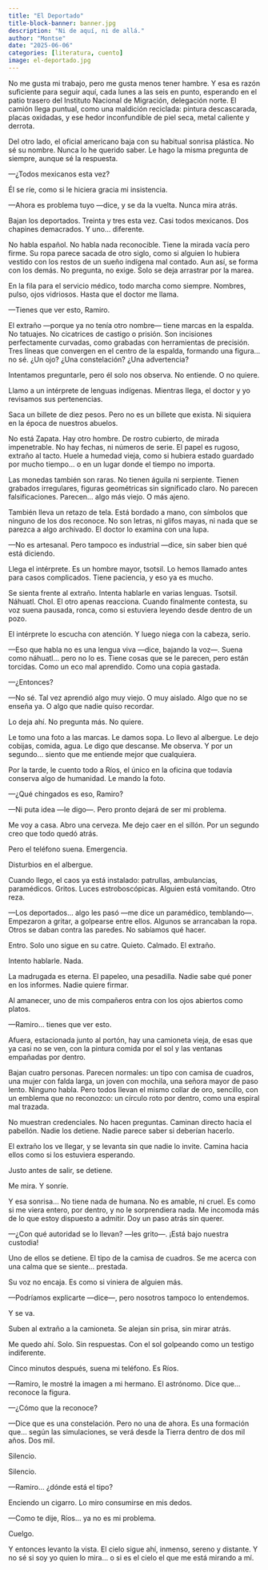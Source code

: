 ```yaml
---
title: "El Deportado"
title-block-banner: banner.jpg
description: "Ni de aquí, ni de allá."
author: "Montse"
date: "2025-06-06"
categories: [literatura, cuento]
image: el-deportado.jpg
---
```


No me gusta mi trabajo, pero me gusta menos tener hambre.
Y esa es razón suficiente para seguir aquí, cada lunes a las seis en punto, esperando en el patio trasero del Instituto Nacional de Migración, delegación norte. El camión llega puntual, como una maldición reciclada: pintura descascarada, placas oxidadas, y ese hedor inconfundible de piel seca, metal caliente y derrota.

Del otro lado, el oficial americano baja con su habitual sonrisa plástica. No sé su nombre. Nunca lo he querido saber. Le hago la misma pregunta de siempre, aunque sé la respuesta.

—¿Todos mexicanos esta vez?

Él se ríe, como si le hiciera gracia mi insistencia.

—Ahora es problema tuyo —dice, y se da la vuelta. Nunca mira atrás.

Bajan los deportados. Treinta y tres esta vez. Casi todos mexicanos. Dos chapines demacrados. Y uno… diferente.

No habla español. No habla nada reconocible. Tiene la mirada vacía pero firme. Su ropa parece sacada de otro siglo, como si alguien lo hubiera vestido con los restos de un sueño indígena mal contado. Aun así, se forma con los demás. No pregunta, no exige. Solo se deja arrastrar por la marea.

En la fila para el servicio médico, todo marcha como siempre. Nombres, pulso, ojos vidriosos. Hasta que el doctor me llama.

—Tienes que ver esto, Ramiro.

El extraño —porque ya no tenía otro nombre— tiene marcas en la espalda.
No tatuajes. No cicatrices de castigo o prisión. Son incisiones perfectamente curvadas, como grabadas con herramientas de precisión. Tres líneas que convergen en el centro de la espalda, formando una figura… no sé. ¿Un ojo? ¿Una constelación? ¿Una advertencia?

Intentamos preguntarle, pero él solo nos observa. No entiende. O no quiere.

Llamo a un intérprete de lenguas indígenas. Mientras llega, el doctor y yo revisamos sus pertenencias.

Saca un billete de diez pesos. Pero no es un billete que exista. Ni siquiera en la época de nuestros abuelos.

No está Zapata. Hay otro hombre. De rostro cubierto, de mirada impenetrable. No hay fechas, ni números de serie. El papel es rugoso, extraño al tacto. Huele a humedad vieja, como si hubiera estado guardado por mucho tiempo… o en un lugar donde el tiempo no importa.

Las monedas también son raras. No tienen águila ni serpiente. Tienen grabados irregulares, figuras geométricas sin significado claro. No parecen falsificaciones. Parecen... algo más viejo. O más ajeno.

También lleva un retazo de tela. Está bordado a mano, con símbolos que ninguno de los dos reconoce. No son letras, ni glifos mayas, ni nada que se parezca a algo archivado. El doctor lo examina con una lupa.

—No es artesanal. Pero tampoco es industrial —dice, sin saber bien qué está diciendo.

Llega el intérprete. Es un hombre mayor, tsotsil. Lo hemos llamado antes para casos complicados. Tiene paciencia, y eso ya es mucho.

Se sienta frente al extraño. Intenta hablarle en varias lenguas. Tsotsil. Náhuatl. Chol. El otro apenas reacciona. Cuando finalmente contesta, su voz suena pausada, ronca, como si estuviera leyendo desde dentro de un pozo.

El intérprete lo escucha con atención. Y luego niega con la cabeza, serio.

—Eso que habla no es una lengua viva —dice, bajando la voz—. Suena como náhuatl… pero no lo es. Tiene cosas que se le parecen, pero están torcidas. Como un eco mal aprendido. Como una copia gastada.

—¿Entonces?

—No sé. Tal vez aprendió algo muy viejo. O muy aislado. Algo que no se enseña ya. O algo que nadie quiso recordar.

Lo deja ahí. No pregunta más. No quiere.

Le tomo una foto a las marcas. Le damos sopa. Lo llevo al albergue. Le dejo cobijas, comida, agua. Le digo que descanse. Me observa. Y por un segundo… siento que me entiende mejor que cualquiera.

Por la tarde, le cuento todo a Ríos, el único en la oficina que todavía conserva algo de humanidad. Le mando la foto.

—¿Qué chingados es eso, Ramiro?

—Ni puta idea —le digo—. Pero pronto dejará de ser mi problema.

Me voy a casa. Abro una cerveza. Me dejo caer en el sillón. Por un segundo creo que todo quedó atrás.

Pero el teléfono suena. Emergencia.

Disturbios en el albergue.

Cuando llego, el caos ya está instalado: patrullas, ambulancias, paramédicos. Gritos. Luces estroboscópicas. Alguien está vomitando. Otro reza.

—Los deportados... algo les pasó —me dice un paramédico, temblando—. Empezaron a gritar, a golpearse entre ellos. Algunos se arrancaban la ropa. Otros se daban contra las paredes. No sabíamos qué hacer.

Entro. Solo uno sigue en su catre. Quieto. Calmado. El extraño.

Intento hablarle. Nada.

La madrugada es eterna. El papeleo, una pesadilla. Nadie sabe qué poner en los informes. Nadie quiere firmar.

Al amanecer, uno de mis compañeros entra con los ojos abiertos como platos.

—Ramiro... tienes que ver esto.

Afuera, estacionada junto al portón, hay una camioneta vieja, de esas que ya casi no se ven, con la pintura comida por el sol y las ventanas empañadas por dentro.

Bajan cuatro personas. Parecen normales: un tipo con camisa de cuadros, una mujer con falda larga, un joven con mochila, una señora mayor de paso lento. Ninguno habla. Pero todos llevan el mismo collar de oro, sencillo, con un emblema que no reconozco: un círculo roto por dentro, como una espiral mal trazada.

No muestran credenciales. No hacen preguntas. Caminan directo hacia el pabellón. Nadie los detiene. Nadie parece saber si deberían hacerlo.

El extraño los ve llegar, y se levanta sin que nadie lo invite. Camina hacia ellos como si los estuviera esperando.

Justo antes de salir, se detiene.

Me mira. Y sonríe.

Y esa sonrisa...
No tiene nada de humana.
No es amable, ni cruel.
Es como si me viera entero, por dentro, y no le sorprendiera nada.
Me incomoda más de lo que estoy dispuesto a admitir. Doy un paso atrás sin querer.

—¿Con qué autoridad se lo llevan? —les grito—. ¡Está bajo nuestra custodia!

Uno de ellos se detiene. El tipo de la camisa de cuadros. Se me acerca con una calma que se siente… prestada.

Su voz no encaja. Es como si viniera de alguien más.

—Podríamos explicarte —dice—, pero nosotros tampoco lo entendemos.

Y se va.

Suben al extraño a la camioneta. Se alejan sin prisa, sin mirar atrás.

Me quedo ahí. Solo. Sin respuestas. Con el sol golpeando como un testigo indiferente.

Cinco minutos después, suena mi teléfono. Es Ríos.

—Ramiro, le mostré la imagen a mi hermano. El astrónomo. Dice que… reconoce la figura.

—¿Cómo que la reconoce?

—Dice que es una constelación. Pero no una de ahora. Es una formación que… según las simulaciones, se verá desde la Tierra dentro de dos mil años.
Dos mil.

Silencio.

Silencio.

—Ramiro… ¿dónde está el tipo?

Enciendo un cigarro. Lo miro consumirse en mis dedos.

—Como te dije, Ríos… ya no es mi problema.

Cuelgo.

Y entonces levanto la vista.
El cielo sigue ahí, inmenso, sereno y distante.
Y no sé si soy yo quien lo mira…
o si es el cielo el que me está mirando a mí.